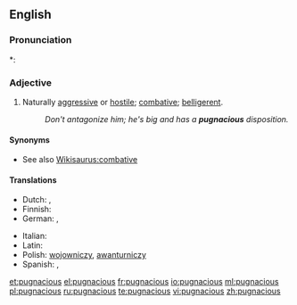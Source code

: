 ==English==

===Pronunciation===
*: {{rhymes|eɪʃəs}}

===Adjective===
{{en-adj}}

# Naturally [[aggressive]] or [[hostile]]; [[combative]]; [[belligerent]].
#: ''Don't antagonize him; he's big and has a '''pugnacious''' disposition.''

====Synonyms====
* See also [[Wikisaurus:combative]]

====Translations====
{{trans-top|aggressive, belligerent}}
* Dutch: {{t+|nl|strijdlustig}}, {{t|nl|vechtlustig}}
* Finnish: {{t-|fi|taistelunhaluinen}}
* German: {{t+|de|kampflustig}}, {{t+|de|streitsüchtig}}
{{trans-mid}}
* Italian: {{t+|it|pugnace}}
* Latin: {{t-|la|pugnax}}
* Polish: [[wojowniczy]], [[awanturniczy]] {{m}}
* Spanish: {{t|es|pugnaz}},  {{t+|es|belicoso}}
{{trans-bottom}}

[[et:pugnacious]]
[[el:pugnacious]]
[[fr:pugnacious]]
[[io:pugnacious]]
[[ml:pugnacious]]
[[pl:pugnacious]]
[[ru:pugnacious]]
[[te:pugnacious]]
[[vi:pugnacious]]
[[zh:pugnacious]]